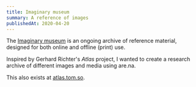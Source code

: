 ```yaml
---
title: Imaginary museum
summary: A reference of images
publishedAt: 2020-04-20
---
```


The [Imaginary museum](https://are.na/tom/imaginary-museum) is an ongoing archive of reference material, designed for both online and offline (print) use.

Inspired by Gerhard Richter's _Atlas_ project, I wanted to create a research archive of different images and media using are.na.

This also exists at [atlas.tom.so](https://atlas.tom.so).

<Arena channelSlug="imaginary-museum" />
